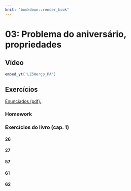 ```yaml
---
knit: "bookdown::render_book"
---
```


# 03: Problema do aniversário, propriedades {-}

## Vídeo {-}

```r
embed_yt('LZ5Wergp_PA')
```


## Exercícios {-}

[Enunciados (pdf).](???)


### Homework {-}



### Exercícios do livro (cap. 1) {-}

#### 26 {-}

#### 27 {-}

#### 57 {-}

#### 61 {-}

#### 62 {-}
